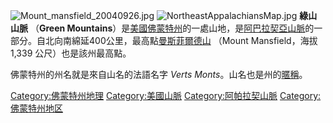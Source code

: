 {{expand|time=2016-12-03T05:50:53+00:00}}
{{unreferenced|time=2016-12-03T05:50:53+00:00}}
[[File:Mount_mansfield_20040926.jpg|thumb]]
[[File:NortheastAppalachiansMap.jpg|thumb]]
'''綠山山脈''' （'''Green Mountains'''）是[[美國|美國]][[佛蒙特州|佛蒙特州]]的一處山地，是[[阿巴拉契亞山脈|阿巴拉契亞山脈]]的一部分。自北向南綿延400公里，最高點[[曼斯菲爾德山|曼斯菲爾德山]] （Mount Mansfield，海拔 1,339 公尺）也是該州最高點。

佛蒙特州的州名就是來自山名的法語名字 ''Verts Monts''。山名也是州的[[美國各州暱稱列表|暱稱]]。

{{DEFAULTSORT:Green Mountains}}

[[Category:佛蒙特州地理|Category:佛蒙特州地理]]
[[Category:美國山脈|Category:美國山脈]]
[[Category:阿帕拉契山脈|Category:阿帕拉契山脈]]
[[Category:佛蒙特州地区|Category:佛蒙特州地区]]